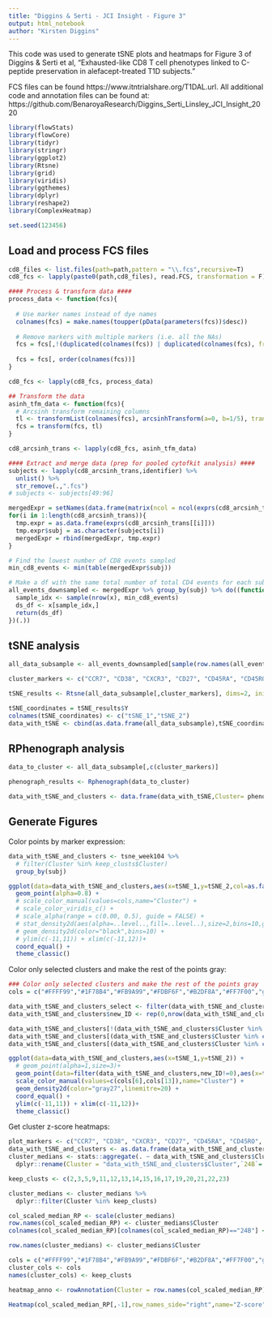 ---
title: "Diggins & Serti - JCI Insight - Figure 3"
output: html_notebook
author: "Kirsten Diggins"
---

This code was used to generate tSNE plots and heatmaps for Figure 3 of Diggins & Serti et al, "Exhausted-like CD8 T cell phenotypes linked to C-peptide preservation in alefacept-treated T1D subjects."

FCS files can be found https://www.itntrialshare.org/T1DAL.url. All additional code and annotation files can be found at: https://github.com/BenaroyaResearch/Diggins_Serti_Linsley_JCI_Insight_2020

```{r load_libraries, message=FALSE, warning=FALSE}
library(flowStats)
library(flowCore)
library(tidyr)
library(stringr)
library(ggplot2)
library(Rtsne)
library(grid)
library(viridis)
library(ggthemes)
library(dplyr)
library(reshape2)
library(ComplexHeatmap)

set.seed(123456)
```

## Load and process FCS files

```{r load_and_downsample_data, message=FALSE, warning=FALSE}
cd8_files <- list.files(path=path,pattern = "\\.fcs",recursive=T)
cd8_fcs <- lapply(paste0(path,cd8_files), read.FCS, transformation = F)

#### Process & transform data ####
process_data <- function(fcs){
  
  # Use marker names instead of dye names
  colnames(fcs) = make.names(toupper(pData(parameters(fcs))$desc))
  
  # Remove markers with multiple markers (i.e. all the NAs)
  fcs = fcs[,!(duplicated(colnames(fcs)) | duplicated(colnames(fcs), fromLast = T))]
  
  fcs = fcs[, order(colnames(fcs))]
}

cd8_fcs <- lapply(cd8_fcs, process_data)

## Transform the data
asinh_tfm_data <- function(fcs){
  # Arcsinh transform remaining columns
  tl <- transformList(colnames(fcs), arcsinhTransform(a=0, b=1/5), transformationId="asinh")
  fcs = transform(fcs, tl) 
}

cd8_arcsinh_trans <- lapply(cd8_fcs, asinh_tfm_data)

#### Extract and merge data (prep for pooled cytofkit analysis) ####
subjects <- lapply(cd8_arcsinh_trans,identifier) %>%
  unlist() %>%
  str_remove(.,".fcs") 
# subjects <- subjects[49:96]

mergedExpr = setNames(data.frame(matrix(ncol = ncol(exprs(cd8_arcsinh_trans[[1]]))+1, nrow = 0)), c(colnames(cd8_arcsinh_trans), "subj"))
for(i in 1:length(cd8_arcsinh_trans)){
  tmp.expr = as.data.frame(exprs(cd8_arcsinh_trans[[i]]))
  tmp.expr$subj = as.character(subjects[i])
  mergedExpr = rbind(mergedExpr, tmp.expr)
}

# Find the lowest number of CD8 events sampled
min_cd8_events <- min(table(mergedExpr$subj))

# Make a df with the same total number of total CD4 events for each subject (downsample to lowest CD8 level)
all_events_downsampled <- mergedExpr %>% group_by(subj) %>% do((function(x) {
  sample_idx <- sample(nrow(x), min_cd8_events)
  ds_df <- x[sample_idx,]
  return(ds_df)
})(.))

```

## tSNE analysis 

```{r run_tSNE}
all_data_subsample <- all_events_downsampled[sample(row.names(all_events_downsampled),100000,replace=F),]

cluster_markers <- c("CCR7", "CD38", "CXCR3", "CD27", "CD45RA", "CD45RO", "CD57","CD25", "TIGIT","EOMES", "T.BET", "CD95", "HELIOS", "KLRG1", "TIM3","PD1", "CD122", "X24B", "CD161","CD127","NKG2D")

tSNE_results <- Rtsne(all_data_subsample[,cluster_markers], dims=2, initial_dims = length(cluster_markers), check_duplicates = FALSE)

tSNE_coordinates = tSNE_results$Y
colnames(tSNE_coordinates) <- c("tSNE_1","tSNE_2")
data_with_tSNE <- cbind(as.data.frame(all_data_subsample),tSNE_coordinates)
```

## RPhenograph analysis

```{r run_Rphenograph}
data_to_cluster <- all_data_subsample[,c(cluster_markers)]

phenograph_results <- Rphenograph(data_to_cluster)

data_with_tSNE_and_clusters <- data.frame(data_with_tSNE,Cluster= phenograph_results$membership) 
```

## Generate Figures

Color points by marker expression:

```{r tSNE_plot_marker_expr}
data_with_tSNE_and_clusters <- tsne_week104 %>%
  # filter(Cluster %in% keep_clusts$Cluster)
  group_by(subj)

ggplot(data=data_with_tSNE_and_clusters,aes(x=tSNE_1,y=tSNE_2,col=as.factor(Cluster))) +
  geom_point(alpha=0.8) +
  # scale_color_manual(values=cols,name="Cluster") +
  # scale_color_viridis_c() +
  # scale_alpha(range = c(0.00, 0.5), guide = FALSE) +
  # stat_density2d(aes(alpha=..level..,fill=..level..),size=2,bins=10,geom="polygon") +
  # geom_density2d(color="black",bins=10) +
  # ylim(c(-11,11)) + xlim(c(-11,12))+
  coord_equal() +
  theme_classic()
```

Color only selected clusters and make the rest of the points gray:

```{r tSNE_plot_color_clusters}
### Color only selected clusters and make the rest of the points gray
cols = c("#FFFF99","#1F78B4","#FB9A99","#FDBF6F","#B2DF8A","#FF7F00","gray","#EF8A62","#CAB2D6","#E31A1C","#E9A3C9","black","#6A3D9A","#A6CEE3","#B15928", "#33A02C")

data_with_tSNE_and_clusters_select <- filter(data_with_tSNE_and_clusters,Cluster %in% c(12,20))
data_with_tSNE_and_clusters$new_ID <- rep(0,nrow(data_with_tSNE_and_clusters))

data_with_tSNE_and_clusters[!(data_with_tSNE_and_clusters$Cluster %in% c(12,20)),]$new_ID <- 0
data_with_tSNE_and_clusters[(data_with_tSNE_and_clusters$Cluster %in% c(12)),]$new_ID <- 12
data_with_tSNE_and_clusters[(data_with_tSNE_and_clusters$Cluster %in% c(20)),]$new_ID <- 20

ggplot(data=data_with_tSNE_and_clusters,aes(x=tSNE_1,y=tSNE_2)) +
  # geom_point(alpha=1,size=3)+
  geom_point(data=filter(data_with_tSNE_and_clusters,new_ID!=0),aes(x=tSNE_1,y=tSNE_2,col=as.factor(new_ID)),alpha=0.5,size=3)+
  scale_color_manual(values=c(cols[6],cols[13]),name="Cluster") +
  geom_density2d(color="gray27",linemitre=20) +
  coord_equal() +
  ylim(c(-11,11)) + xlim(c(-11,12))+
  theme_classic() 
```

Get cluster z-score heatmaps:

```{r marker_expr_heatmap}
plot_markers <- c("CCR7", "CD38", "CXCR3", "CD27", "CD45RA", "CD45RO", "CD57","CD25", "TIGIT","EOMES", "T.BET", "CD95", "HELIOS", "KLRG1", "TIM3","PD1", "CD122", "X24B", "CD161","CD127","NKG2D","GRZMB")
data_with_tSNE_and_clusters <- as.data.frame(data_with_tSNE_and_clusters)
cluster_medians <- stats::aggregate(. ~ data_with_tSNE_and_clusters$Cluster, data = data_with_tSNE_and_clusters[,c(plot_markers)], median) %>%
  dplyr::rename(Cluster = "data_with_tSNE_and_clusters$Cluster",`24B`= "X24B")

keep_clusts <- c(2,3,5,9,11,12,13,14,15,16,17,19,20,21,22,23)

cluster_medians <- cluster_medians %>%
  dplyr::filter(Cluster %in% keep_clusts)

col_scaled_median_RP <- scale(cluster_medians)
row.names(col_scaled_median_RP) <- cluster_medians$Cluster
colnames(col_scaled_median_RP)[colnames(col_scaled_median_RP)=="24B"] <- "2B4"

row.names(cluster_medians) <- cluster_medians$Cluster

cols = c("#FFFF99","#1F78B4","#FB9A99","#FDBF6F","#B2DF8A","#FF7F00","gray","#EF8A62","#CAB2D6","#E31A1C","#E9A3C9","black","#6A3D9A","#A6CEE3","#B15928", "#33A02C")
cluster_cols <- cols
names(cluster_cols) <- keep_clusts

heatmap_anno <- rowAnnotation(Cluster = row.names(col_scaled_median_RP), col=list(Cluster=c(col_scaled_median_RP)))

Heatmap(col_scaled_median_RP[,-1],row_names_side="right",name="Z-score",show_parent_dend_line=F, rect_gp = gpar(col = "white", lwd = 0.1)) #,right_annotation = heatmap_anno)
```



